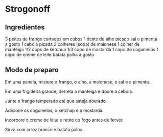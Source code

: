 # Strogonoff 

## Ingredientes

3 peitos de frango cortados em cubos
1 dente de alho picado
sal e pimenta a gosto
1 cebola picada
2 colheres (sopa) de maionese
1 colher de manteiga
1/2 copo de ketchup
1/3 copo de mostarda
1 copo de cogumelos
1 copo de creme de leite
batata palha a gosto

## Modo de preparo 

Em uma panela, misture o frango, o alho, a maionese, o sal e a pimenta.

Em uma frigideira grande, derreta a manteiga e doure a cebola.

Junte o frango temperado até que esteja dourado.

Adicione os cogumelos, o ketchup e a mostarda.

Incorpore o creme de leite e retire do fogo antes de ferver.

Sirva com arroz branco e batata palha.